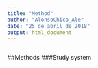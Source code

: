 ```yaml
---
title: "Method"
author: "AlonsoChico_Ale"
date: "25 de abril de 2018"
output: html_document
---
```

```r
```
##Methods
###Study system

